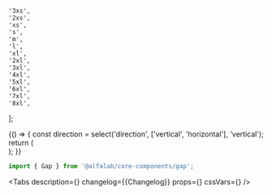 

    '3xs',
    '2xs',
    'xs',
    's',
    'm',
    'l',
    'xl',
    '2xl',
    '3xl',
    '4xl',
    '5xl',
    '6xl',
    '7xl',
    '8xl',
];

<Meta title='Components/Gap' component={Gap} id='Gap' />

<Story name='Gap'>
    {() => {
        const direction = select('direction', ['vertical', 'horizontal'], 'vertical');
        return (
            <div
                style={{
                    display: 'flex',
                    flexDirection: direction === 'vertical' ? 'column' : 'row',
                }}
            >
                <CardImage cardId='EG' />
                <Gap direction={direction} size={select('size', SIZES, 's')} />
                <CardImage cardId='EG' />
            </div>
        );
    }}
</Story>

<ComponentHeader name='Gap' version={packageJson.version} package='@alfalab/core-components/gap' />

```jsx
import { Gap } from '@alfalab/core-components/gap';
```

<Tabs
    description={<Description />}
    changelog={<Markdown>{Changelog}</Markdown>}
    props={<ArgsTable of={GapTS} />}
    cssVars={<CssVars css={styles} />}
/>
